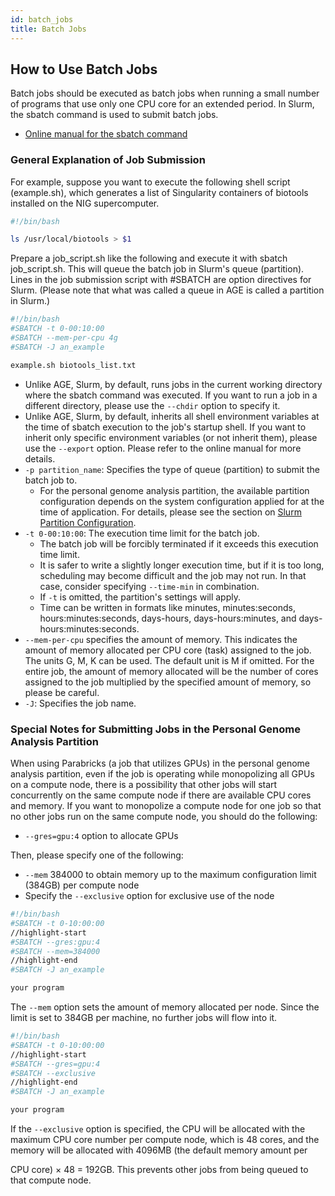 ```yaml
---
id: batch_jobs
title: Batch Jobs
---
```


## How to Use Batch Jobs


Batch jobs should be executed as batch jobs when running a small number of programs that use only one CPU core for an extended period. In Slurm, the sbatch command is used to submit batch jobs.

- [Online manual for the sbatch command](https://slurm.schedmd.com/sbatch.html)

### General Explanation of Job Submission

For example, suppose you want to execute the following shell script (example.sh), which generates a list of Singularity containers of biotools installed on the NIG supercomputer.

```bash
#!/bin/bash

ls /usr/local/biotools > $1
```

Prepare a job_script.sh like the following and execute it with sbatch job_script.sh. This will queue the batch job in Slurm's queue (partition). Lines in the job submission script with #SBATCH are option directives for Slurm. (Please note that what was called a queue in AGE is called a partition in Slurm.)

```bash
#!/bin/bash
#SBATCH -t 0-00:10:00
#SBATCH --mem-per-cpu 4g
#SBATCH -J an_example

example.sh biotools_list.txt
```

- Unlike AGE, Slurm, by default, runs jobs in the current working directory where the sbatch command was executed. If you want to run a job in a different directory, please use the `--chdir` option to specify it.
- Unlike AGE, Slurm, by default, inherits all shell environment variables at the time of sbatch execution to the job's startup shell. If you want to inherit only specific environment variables (or not inherit them), please use the `--export` option. Please refer to the online manual for more details.
- `-p partition_name`: Specifies the type of queue (partition) to submit the batch job to.
  - For the personal genome analysis partition, the available partition configuration depends on the system configuration applied for at the time of application. For details, please see the section on [Slurm Partition Configuration](slurm_partition).
- `-t 0-00:10:00`: The execution time limit for the batch job.
  - The batch job will be forcibly terminated if it exceeds this execution time limit.
  - It is safer to write a slightly longer execution time, but if it is too long, scheduling may become difficult and the job may not run. In that case, consider specifying `--time-min` in combination.
  - If `-t` is omitted, the partition's settings will apply.
  - Time can be written in formats like minutes, minutes:seconds, hours:minutes:seconds, days-hours, days-hours:minutes, and days-hours:minutes:seconds.
- `--mem-per-cpu` specifies the amount of memory. This indicates the amount of memory allocated per CPU core (task) assigned to the job. The units G, M, K can be used. The default unit is M if omitted. For the entire job, the amount of memory allocated will be the number of cores assigned to the job multiplied by the specified amount of memory, so please be careful.
- `-J`: Specifies the job name.

### Special Notes for Submitting Jobs in the Personal Genome Analysis Partition
When using Parabricks (a job that utilizes GPUs) in the personal genome analysis partition, even if the job is operating while monopolizing all GPUs on a compute node, there is a possibility that other jobs will start concurrently on the same compute node if there are available CPU cores and memory. If you want to monopolize a compute node for one job so that no other jobs run on the same compute node, you should do the following:

- <RedText>`--gres=gpu:4` option to allocate GPUs</RedText>

Then, please specify one of the following:

- <RedText>`--mem` 384000 to obtain memory up to the maximum configuration limit (384GB) per compute node</RedText>
- <RedText>Specify the `--exclusive` option for exclusive use of the node</RedText>

```bash
#!/bin/bash
#SBATCH -t 0-10:00:00
//highlight-start
#SBATCH --gres:gpu:4
#SBATCH --mem=384000
//highlight-end
#SBATCH -J an_example

your program
```
The `--mem` option sets the amount of memory allocated per node. Since the limit is set to 384GB per machine, no further jobs will flow into it.
```bash
#!/bin/bash
#SBATCH -t 0-10:00:00
//highlight-start
#SBATCH --gres=gpu:4
#SBATCH --exclusive
//highlight-end
#SBATCH -J an_example

your program
```
If the `--exclusive` option is specified, the CPU will be allocated with the maximum CPU core number per compute node, which is 48 cores, and the memory will be allocated with 4096MB (the default memory amount per

 CPU core) × 48 = 192GB.
This prevents other jobs from being queued to that compute node.